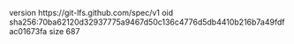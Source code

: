 version https://git-lfs.github.com/spec/v1
oid sha256:70ba62120d32937775a9467d50c136c4776d5db4410b216b7a49fdfac01673fa
size 687
